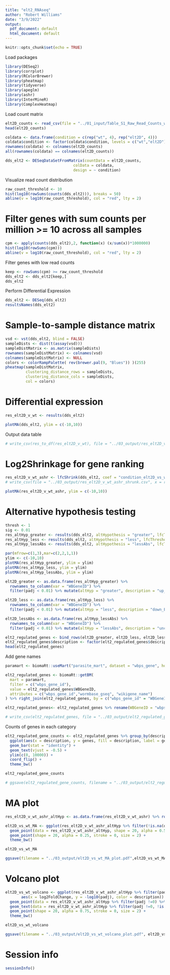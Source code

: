 ```yaml
---
title: "elt2_RNAseq"
author: "Robert Williams"
date: "3/9/2022"
output:
  pdf_document: default
  html_document: default
---
```


```r
knitr::opts_chunk$set(echo = TRUE)
```

Load packages
```r
library(DESeq2)
library(corrplot)
library(RColorBrewer)
library(pheatmap)
library(tidyverse)
library(apeglm)
library(ashr)
library(InterMineR)
library(ComplexHeatmap)
```

Load count matrix

```r
elt2D_counts <- read_csv(file = "../01_input/Table_S1_Raw_Read_Counts_wt_elt2D.csv") %>% column_to_rownames(var = "WBGeneID")
head(elt2D_counts)
```

```r
coldata <- data.frame(condition = c(rep("wt", 4), rep("elt2D", 4)))
coldata$condition <- factor(coldata$condition, levels = c("wt","elt2D"))
rownames(coldata) <- colnames(elt2D_counts)
all(rownames(coldata) == colnames(elt2D_counts))
```

```r
dds_elt2 <- DESeqDataSetFromMatrix(countData = elt2D_counts,
                              colData = coldata,
                              design = ~ condition)
```

Visualize read count distribution
```r
raw_count_threshold <- 10
hist(log10(rowSums(counts(dds_elt2))), breaks = 50)
abline(v = log10(raw_count_threshold), col = "red", lty = 2)
```
# Filter genes with sum counts per million >= 10 across all samples

```r
cpm <- apply(counts(dds_elt2),2, function(x) (x/sum(x))*1000000)
hist(log10(rowSums(cpm)))
abline(v = log10(raw_count_threshold), col = "red", lty = 2)
```
Filter genes with low read counts
```r
keep <- rowSums(cpm) >= raw_count_threshold
dds_elt2 <- dds_elt2[keep,]
dds_elt2
```

Perform Differential Expression
```r
dds_elt2 <- DESeq(dds_elt2)
resultsNames(dds_elt2)
```

# Sample-to-sample distance matrix

```r
vsd <- vst(dds_elt2, blind = FALSE)
sampleDists <- dist(t(assay(vsd)))
sampleDistMatrix <- as.matrix(sampleDists)
rownames(sampleDistMatrix) <- colnames(vsd)
colnames(sampleDistMatrix) <- NULL
colors <- colorRampPalette( rev(brewer.pal(9, "Blues")) )(255)
pheatmap(sampleDistMatrix,
         clustering_distance_rows = sampleDists,
         clustering_distance_cols = sampleDists,
         col = colors)
```
# Differential expression

```r
res_elt2D_v_wt <- results(dds_elt2)
```


```r
plotMA(dds_elt2, ylim = c(-10,10))
```
Output data table

```r
# write_csv(res_to_df(res_elt2D_v_wt), file = "../03_output/res_elt2D_v_wt.csv")
```


# Log2Shrinkage for gene ranking

```r
res_elt2D_v_wt_ashr <- lfcShrink(dds_elt2, coef = "condition_elt2D_vs_wt", type = "ashr")
# write_csv(file = "../03_output/res_elt2D_v_wt_ashr_shrunk.csv", x = res_to_df(res_elt2D_v_wt_ashr))
```

```r
plotMA(res_elt2D_v_wt_ashr, ylim = c(-10,10))
```

# Alternative hypothesis testing

```r
thresh <- 1
sig <- 0.01
res_altHyp_greater <- results(dds_elt2, altHypothesis = "greater", lfcThreshold = thresh, alpha = sig)
res_altHyp_less <- results(dds_elt2, altHypothesis = "less", lfcThreshold = thresh, alpha = sig)
res_altHyp_lessAbs <- results(dds_elt2, altHypothesis = "lessAbs", lfcThreshold = thresh, alpha = sig)
```


```r
par(mfrow=c(1,3),mar=c(2,2,1,1))
ylim <- c(-10,10)
plotMA(res_altHyp_greater, ylim = ylim)
plotMA(res_altHyp_less, ylim = ylim)
plotMA(res_altHyp_lessAbs, ylim = ylim)
```

```r
elt2D_greater <- as.data.frame(res_altHyp_greater) %>% 
  rownames_to_column(var = "WBGeneID") %>% 
  filter(padj < 0.01) %>% mutate(altHyp = "greater", description = "up_ELT2_minus")

elt2D_less <- as.data.frame(res_altHyp_less) %>% 
  rownames_to_column(var = "WBGeneID") %>% 
  filter(padj < 0.01) %>% mutate(altHyp = "less", description = "down_ELT2_minus")

elt2D_lessAbs <- as.data.frame(res_altHyp_lessAbs) %>% 
  rownames_to_column(var = "WBGeneID") %>% 
  filter(padj < 0.01) %>% mutate(altHyp = "lessAbs", description = "unchanged_ELT2_minus")

elt2_regulated_genes <- bind_rows(elt2D_greater, elt2D_less, elt2D_lessAbs) %>% select(WBGeneID, altHyp, description)
elt2_regulated_genes$description <- factor(elt2_regulated_genes$description, levels = c("up_ELT2_minus", "down_ELT2_minus", "unchanged_ELT2_minus"))
head(elt2_regulated_genes)
```
Add gene names

```r

paramart <- biomaRt::useMart("parasite_mart", dataset = "wbps_gene", host = "https://parasite.wormbase.org", port = 443)

elt2_regulated_genes <- biomaRt::getBM(
  mart = paramart,
  filter = c("wbps_gene_id"),
  value = elt2_regulated_genes$WBGeneID,
  attributes = c("wbps_gene_id","wormbase_gseq", "wikigene_name")
) %>% right_join(elt2_regulated_genes, by = c("wbps_gene_id" = "WBGeneID"))

elt2_regulated_genes<- elt2_regulated_genes %>% rename(WBGeneID = "wbps_gene_id")

# write_csv(elt2_regulated_genes, file = "../03_output/elt2_regulated_gene_sets.csv")
```


Counts of genes in each category

```r
elt2_regulated_gene_counts <- elt2_regulated_genes %>% group_by(description) %>% summarise(genes = n()) %>% #fct_recode(description = c("")) %>%
  ggplot(aes(x = description, y = genes, fill = description, label = genes)) +
  geom_bar(stat = "identity") +
  geom_text(vjust = -0.5) +
  ylim(c(0, 10000)) +
  coord_flip() +
  theme_bw()

elt2_regulated_gene_counts

# ggsave(elt2_regulated_gene_counts, filename = "../03_output/elt2_regulated_gene_counts_plot.pdf", width = 6, height = 3, useDingbats = FALSE)
```

# MA plot

```r
res_elt2D_v_wt_ashr_altHyp <- as.data.frame(res_elt2D_v_wt_ashr) %>% rownames_to_column(var = "WBGeneID") %>% left_join(elt2_regulated_genes, by = "WBGeneID")

elt2D_vs_wt_MA <- ggplot(res_elt2D_v_wt_ashr_altHyp %>% filter(!is.na(description)), aes(x = log10(baseMean), y = log2FoldChange, color = description)) +
  geom_point(data = res_elt2D_v_wt_ashr_altHyp, shape = 20, alpha = 0.5, stroke = 0, size = 2, color = "grey") +
  geom_point(shape = 20, alpha = 0.25, stroke = 0, size = 2) +
  theme_bw()

elt2D_vs_wt_MA

ggsave(filename = "../03_output/elt2D_vs_wt_MA_plot.pdf",elt2D_vs_wt_MA, width = 5, height = 3, useDingbats=FALSE)
```

# Volcano plot

```r
elt2D_vs_wt_volcano <- ggplot(res_elt2D_v_wt_ashr_altHyp %>% filter(padj !=0, !is.na(description)), 
       aes(x = log2FoldChange, y = -log10(padj), color = description)) +
  geom_point(data = res_elt2D_v_wt_ashr_altHyp %>% filter(padj !=0) %>% dplyr::select(-description),shape = 20, alpha = 0.75, stroke = 0, size = 2, color = "darkgrey") +
  geom_text(data = res_elt2D_v_wt_ashr_altHyp %>% filter(padj !=0, !is.na(description)) %>% slice_max(-log10(padj), n= 5), aes(x = log2FoldChange, y = -log10(padj), label = wikigene_name)) +
  geom_point(shape = 20, alpha = 0.75, stroke = 0, size = 2) +
  theme_bw()

elt2D_vs_wt_volcano

ggsave(filename = "../03_output/elt2D_vs_wt_volcano_plot.pdf", elt2D_vs_wt_volcano, width = 5, height = 3, useDingbats = FALSE)
```


# Session info

```r
sessionInfo()
```
